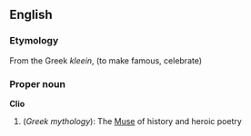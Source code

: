 ==English==
===Etymology===
From the Greek ''kleein'', (to make famous, celebrate)

===Proper noun===
'''Clio'''
{{wikipedia}}
# (''Greek mythology''): The [[Muse]] of history and heroic poetry